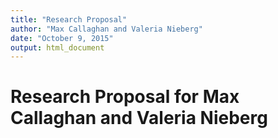 ```yaml
---
title: "Research Proposal"
author: "Max Callaghan and Valeria Nieberg"
date: "October 9, 2015"
output: html_document
---
```


# Research Proposal for Max Callaghan and Valeria Nieberg
